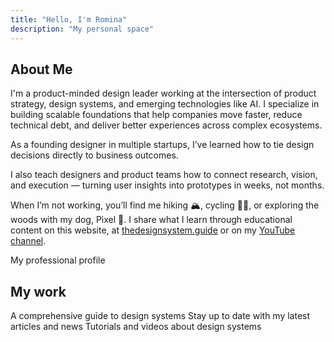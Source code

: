 ```yaml
---
title: "Hello, I'm Romina"
description: "My personal space"
---
```


## About Me

I'm a product-minded design leader working at the intersection of product strategy, design systems, and emerging technologies like AI. I specialize in building scalable foundations that help companies move faster, reduce technical debt, and deliver better experiences across complex ecosystems.

As a founding designer in multiple startups, I’ve learned how to tie design decisions directly to business outcomes.

I also teach designers and product teams how to connect research, vision, and execution — turning user insights into prototypes in weeks, not months.

When I’m not working, you’ll find me hiking 🏔️, cycling 🚴‍♀️, or exploring the woods with my dog, Pixel 🦮. I share what I learn through educational content on this website, at [thedesignsystem.guide](https://thedesignsystem.guide) or on my [YouTube channel](https://www.youtube.com/@designsystemguide).

<CardGroup cols={1}>
    <Card title="LinkedIn" icon="linkedin" href="https://www.linkedin.com/feed/">
    My professional profile
    </Card>
</CardGroup>

## My work

<CardGroup cols={3}>
  <Card title="The Design System Guide" icon="book-open" href="https://thedesignsystem.guide/">
    A comprehensive guide to design systems
  </Card>
  <Card title="Newsletter" icon="envelope-open" href="https://learn.thedesignsystem.guide/">
    Stay up to date with my latest articles and news
  </Card>
  <Card title="Youtube Channel" icon="youtube" href="https://www.youtube.com/@designsystemguide">
    Tutorials and videos about design systems
  </Card>
</CardGroup>